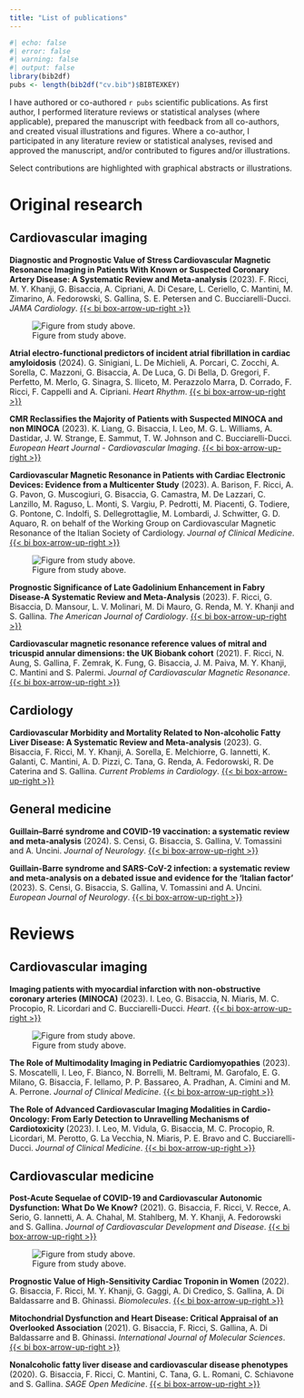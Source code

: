 ```yaml
---
title: "List of publications"
---
```


```r
#| echo: false
#| error: false
#| warning: false
#| output: false
library(bib2df)
pubs <- length(bib2df("cv.bib")$BIBTEXKEY)
```

I have authored or co-authored `r pubs` scientific publications. As first author, I performed literature reviews or statistical analyses (where applicable), prepared the manuscript with feedback from all co-authors, and created visual illustrations and figures. Where a co-author, I participated in any literature review or statistical analyses, revised and approved the manuscript, and/or contributed to figures and/or illustrations.

Select contributions are highlighted with graphical abstracts or illustrations.

# Original research

## Cardiovascular imaging

**Diagnostic and Prognostic Value of Stress Cardiovascular Magnetic Resonance Imaging in Patients With Known or Suspected Coronary Artery Disease: A Systematic Review and Meta-analysis** (2023). F. Ricci, M. Y. Khanji, G. Bisaccia, A. Cipriani, A. Di Cesare, L. Ceriello, C. Mantini, M. Zimarino, A. Fedorowski, S. Gallina, S. E. Petersen and C. Bucciarelli-Ducci. *JAMA Cardiology*. [{{< bi box-arrow-up-right >}}](https://doi.org/10.1001/jamacardio.2023.1290)

![Figure from study above.](images/pubs/jamacard.png)

**Atrial electro-functional predictors of incident atrial fibrillation in cardiac amyloidosis** (2024). G. Sinigiani, L. De Michieli, A. Porcari, C. Zocchi, A. Sorella, C. Mazzoni, G. Bisaccia, A. De Luca, G. Di Bella, D. Gregori, F. Perfetto, M. Merlo, G. Sinagra, S. Iliceto, M. Perazzolo Marra, D. Corrado, F. Ricci, F. Cappelli and A. Cipriani. *Heart Rhythm*. [{{< bi box-arrow-up-right >}}](https://doi.org/10.1016/j.hrthm.2024.01.056)

**CMR Reclassifies the Majority of Patients with Suspected MINOCA and non MINOCA** (2023). K. Liang, G. Bisaccia, I. Leo, M. G. L. Williams, A. Dastidar, J. W. Strange, E. Sammut, T. W. Johnson and C. Bucciarelli-Ducci. *European Heart Journal - Cardiovascular Imaging*. [{{< bi box-arrow-up-right >}}](https://doi.org/10.1093/ehjci/jead182)


**Cardiovascular Magnetic Resonance in Patients with Cardiac Electronic Devices: Evidence from a Multicenter Study** (2023). A. Barison, F. Ricci, A. G. Pavon, G. Muscogiuri, G. Bisaccia, G. Camastra, M. De Lazzari, C. Lanzillo, M. Raguso, L. Monti, S. Vargiu, P. Pedrotti, M. Piacenti, G. Todiere, G. Pontone, C. Indolfi, S. Dellegrottaglie, M. Lombardi, J. Schwitter, G. D. Aquaro, R. on behalf of the Working Group on Cardiovascular Magnetic Resonance of the Italian Society of Cardiology. *Journal of Clinical Medicine*. [{{< bi box-arrow-up-right >}}](https://doi.org/10.3390/jcm12206673)

![Figure from study above.](images/pubs/jcm.png)

**Prognostic Significance of Late Gadolinium Enhancement in Fabry Disease-A Systematic Review and Meta-Analysis** (2023). F. Ricci, G. Bisaccia, D. Mansour, L. V. Molinari, M. Di Mauro, G. Renda, M. Y. Khanji and S. Gallina. *The American Journal of Cardiology*. [{{< bi box-arrow-up-right >}}](https://doi.org/10.1016/j.amjcard.2023.06.059)

**Cardiovascular magnetic resonance reference values of mitral and tricuspid annular dimensions: the UK Biobank cohort** (2021). F. Ricci, N. Aung, S. Gallina, F. Zemrak, K. Fung, G. Bisaccia, J. M. Paiva, M. Y. Khanji, C. Mantini and S. Palermi. *Journal of Cardiovascular Magnetic Resonance*. [{{< bi box-arrow-up-right >}}](https://doi.org/10.1186/s12968-020-00688-y)

## Cardiology

**Cardiovascular Morbidity and Mortality Related to Non-alcoholic Fatty Liver Disease: A Systematic Review and Meta-analysis** (2023). G. Bisaccia, F. Ricci, M. Y. Khanji, A. Sorella, E. Melchiorre, G. Iannetti, K. Galanti, C. Mantini, A. D. Pizzi, C. Tana, G. Renda, A. Fedorowski, R. De Caterina and S. Gallina. *Current Problems in Cardiology*. [{{< bi box-arrow-up-right >}}](https://doi.org/10.1016/j.cpcardiol.2023.101643)

## General medicine

**Guillain–Barré syndrome and COVID-19 vaccination: a systematic review and meta-analysis** (2024). S. Censi, G. Bisaccia, S. Gallina, V. Tomassini and A. Uncini. *Journal of Neurology*. [{{< bi box-arrow-up-right >}}](https://doi.org/10.1007/s00415-024-12186-7)

**Guillain-Barre syndrome and SARS-CoV-2 infection: a systematic review and meta-analysis on a debated issue and evidence for the 'Italian factor'** (2023). S. Censi, G. Bisaccia, S. Gallina, V. Tomassini and A. Uncini. *European Journal of Neurology*. [{{< bi box-arrow-up-right >}}](https://doi.org/10.1111/ene.16094)

# Reviews

## Cardiovascular imaging

**Imaging patients with myocardial infarction with non-obstructive coronary arteries (MINOCA)** (2023). I. Leo, G. Bisaccia, N. Miaris, M. C. Procopio, R. Licordari and C. Bucciarelli-Ducci. *Heart*. [{{< bi box-arrow-up-right >}}](https://doi.org/10.1136/heartjnl-2023-322835)

![Figure from study above.](images/pubs/heart2023.png)

**The Role of Multimodality Imaging in Pediatric Cardiomyopathies** (2023). S. Moscatelli, I. Leo, F. Bianco, N. Borrelli, M. Beltrami, M. Garofalo, E. G. Milano, G. Bisaccia, F. Iellamo, P. P. Bassareo, A. Pradhan, A. Cimini and M. A. Perrone. *Journal of Clinical Medicine*. [{{< bi box-arrow-up-right >}}](https://doi.org/10.3390/jcm12144866)

**The Role of Advanced Cardiovascular Imaging Modalities in Cardio-Oncology: From Early Detection to Unravelling Mechanisms of Cardiotoxicity** (2023). I. Leo, M. Vidula, G. Bisaccia, M. C. Procopio, R. Licordari, M. Perotto, G. La Vecchia, N. Miaris, P. E. Bravo and C. Bucciarelli-Ducci. *Journal of Clinical Medicine*. [{{< bi box-arrow-up-right >}}](https://doi.org/10.3390/jcm12154945)

## Cardiovascular medicine

**Post-Acute Sequelae of COVID-19 and Cardiovascular Autonomic Dysfunction: What Do We Know?** (2021). G. Bisaccia, F. Ricci, V. Recce, A. Serio, G. Iannetti, A. A. Chahal, M. Stahlberg, M. Y. Khanji, A. Fedorowski and S. Gallina. *Journal of Cardiovascular Development and Disease*. [{{< bi box-arrow-up-right >}}](https://doi.org/10.3390/jcdd8110156)

![Figure from study above.](images/pubs/jcdd.png)

**Prognostic Value of High-Sensitivity Cardiac Troponin in Women** (2022). G. Bisaccia, F. Ricci, M. Y. Khanji, G. Gaggi, A. Di Credico, S. Gallina, A. Di Baldassarre and B. Ghinassi. *Biomolecules*. [{{< bi box-arrow-up-right >}}](https://doi.org/10.3390/biom12101496)

**Mitochondrial Dysfunction and Heart Disease: Critical Appraisal of an Overlooked Association** (2021). G. Bisaccia, F. Ricci, S. Gallina, A. Di Baldassarre and B. Ghinassi. *International Journal of Molecular Sciences*. [{{< bi box-arrow-up-right >}}](https://doi.org/10.3390/ijms22020614)

**Nonalcoholic fatty liver disease and cardiovascular disease phenotypes** (2020). G. Bisaccia, F. Ricci, C. Mantini, C. Tana, G. L. Romani, C. Schiavone and S. Gallina. *SAGE Open Medicine*. [{{< bi box-arrow-up-right >}}](https://doi.org/10.1177/2050312120933804)
